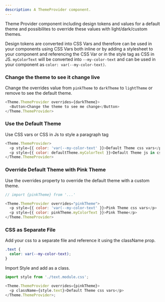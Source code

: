 ```yaml
---
description: A ThemeProvider component.
---
```



Theme Provider component including design tokens and values for a default theme and possibilites to override these values with light/dark/custom themes.

Design tokens are converted into CSS Vars and therefore can be used in your components using CSS Vars both inline or by adding a stylesheet to your component and referencing the CSS Var or in the style tag as CSS in JS. `myColorText` will be converted into `--my-color-text` and can be used in your component as `color: var(--my-color-text)`.

### Change the theme to see it change live

Change the overrides value from `pinkTheme` to `darkTheme` to `lightTheme` or remove to see the default theme.

```js live
<Theme.ThemeProvider overrides={darkTheme}>
  <Button>Change the theme to see me change</Button>
</Theme.ThemeProvider>
```

### Use the Default Theme

Use CSS vars or CSS in Js to style a paragraph tag

```js live
<Theme.ThemeProvider>
  <p style={{ color: 'var(--my-color-text' }}>Default Theme css vars</p>
  <p style={{ color: defaultTheme.myColorText }}>Default Theme js in css</p>
</Theme.ThemeProvider>
```

### Override Default Theme with Pink Theme

Use the overrides property to override the default theme with a custom theme.

```js
// import {pinkTheme} from '...'

<Theme.ThemeProvider overrides="pinkTheme">
  <p style={{ color: 'var(--my-color-text' }}>Pink Theme css vars</p>
  <p style={{ color: pinkTheme.myColorText }}>Pink Theme</p>
</Theme.ThemeProvider>
```

### CSS as Separate File

Add your css to a separate file and reference it using the className prop.

```css
.text {
  color: var(--my-color-text);
}
```

Import Style and add as a class.

```js
import style from './text.module.css';

<Theme.ThemeProvider overrides={pinkTheme}>
  <p className={style.text}>Default Theme css vars</p>
</Theme.ThemeProvider>;
```
